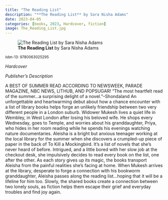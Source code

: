 ```yaml
---
title: "The Reading List"
description: "**The Reading List** by Sara Nisha Adams"
date: 2023-04-05
categories: [books, 2023, Hardcover, fiction]
image: The_Reading_List.jpg
---
```

![**The Reading List** by Sara Nisha Adams](The_Reading_List.jpg){fig-align="left"}

<sup>isbn-13: 9780063025295</sup>

*Hardcover*

*Publisher's Description*

A BEST OF SUMMER READ ACCORDING TO NEWSWEEK, PARADE MAGAZINE, NBC NEWS,
LITHUB, AND POPSUGAR! "The most heartfelt read of the summer...a surprising
delight of a novel."--Shondaland An unforgettable and heartwarming debut
about how a chance encounter with a list of library books helps forge an
unlikely friendship between two very different people in a London suburb.
Widower Mukesh lives a quiet life in Wembley, in West London after losing
his beloved wife. He shops every Wednesday, goes to Temple, and worries
about his granddaughter, Priya, who hides in her room reading while he
spends his evenings watching nature documentaries. Aleisha is a bright but
anxious teenager working at the local library for the summer when she
discovers a crumpled-up piece of paper in the back of To Kill a
Mockingbird. It's a list of novels that she's never heard of before.
Intrigued, and a little bored with her slow job at the checkout desk, she
impulsively decides to read every book on the list, one after the other. As
each story gives up its magic, the books transport Aleisha from the painful
realities she's facing at home. When Mukesh arrives at the library,
desperate to forge a connection with his bookworm granddaughter, Aleisha
passes along the reading list...hoping that it will be a lifeline for him
too. Slowly, the shared books create a connection between two lonely souls,
as fiction helps them escape their grief and everyday troubles and find joy
again.